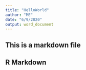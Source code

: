 ---
title: "HelloWorld"
author: "ME"
date: "6/9/2020"
output: word_document
---

## This is a markdown file
## R Markdown

